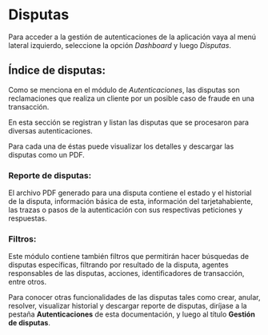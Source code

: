 # Disputas

Para acceder a la gestión de autenticaciones de la aplicación vaya al menú lateral izquierdo, seleccione la opción *Dashboard* y luego *Disputas*.

## Índice de disputas:

Como se menciona en el módulo de *Autenticaciones*, las disputas son reclamaciones que realiza un cliente por un posible caso de fraude en una transacción.

En esta sección se registran y listan las disputas que se procesaron para diversas autenticaciones. 

Para cada una de éstas puede visualizar los detalles y descargar las disputas como un PDF.

### Reporte de disputas:

El archivo PDF generado para una disputa contiene el estado y el historial de la disputa, información básica de esta, información del tarjetahabiente, las trazas o pasos de la autenticación con sus respectivas peticiones y respuestas.

### Filtros:

Este módulo contiene también filtros que permitirán hacer búsquedas de disputas específicas, filtrando por resultado de la disputa, agentes responsables de las disputas, acciones, identificadores de transacción, entre otros.


Para conocer otras funcionalidades de las disputas tales como crear, anular, resolver, visualizar historial y descargar reporte de disputas, diríjase a la pestaña **Autenticaciones** de esta documentación, y luego al título **Gestión de disputas**.


